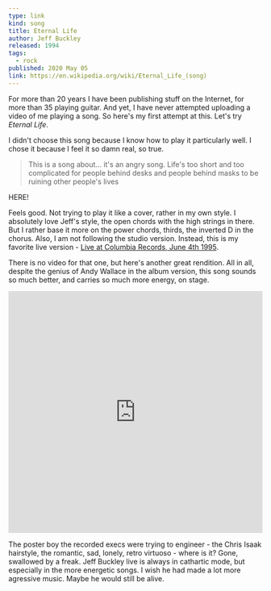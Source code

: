 ```yaml
---
type: link
kind: song
title: Eternal Life
author: Jeff Buckley
released: 1994
tags:
  - rock
published: 2020 May 05
link: https://en.wikipedia.org/wiki/Eternal_Life_(song)
---
```


<Abstract>

For more than 20 years I have been publishing stuff on the Internet, for more than 35 playing guitar. And yet, I have never attempted uploading a video of me playing a song. So here's my first attempt at this. Let's try _Eternal Life_.

</Abstract>

I didn't choose this song because I know how to play it particularly well. I chose it because I feel it so damn real, so true.

> This is a song about... it's an angry song.
> Life's too short and too complicated for people behind desks
> and people behind masks to be ruining other people's lives

HERE!

Feels good. Not trying to play it like a cover, rather in my own style. I absolutely love Jeff's style, the open chords with the high strings in there. But I rather base it more on the power chords, thirds, the inverted D in the chorus. Also, I am not following the studio version. Instead, this is my favorite live version - [Live at Columbia Records, June 4th 1995](https://open.spotify.com/track/4OyL7DiIhq6NpglurVj9uh?si=8mi62w1iSeCeDJimERdqGA).

There is no video for that one, but here's another great rendition. All in all, despite the genius of Andy Wallace in the album version, this song sounds
so much better, and carries so much more energy, on stage.

<iframe width="100%" height="480" src="https://www.youtube.com/embed/ztfs2GhUwCA" frameborder="0" allow="accelerometer; encrypted-media; gyroscope; picture-in-picture" allowfullscreen></iframe>

The poster boy the recorded execs were trying to engineer - the Chris Isaak hairstyle, the romantic, sad, lonely, retro virtuoso - where is it? Gone, swallowed by a freak. Jeff Buckley live is always in cathartic mode, but especially in the more energetic songs. I wish he had made a lot more agressive music. Maybe he would still be alive.
